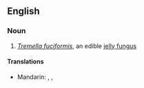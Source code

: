 ==English==
{{wikipedia}}

===Noun===
{{en-noun|head=[[snow]] [[fungus]]|snow fungi}}

# ''[[Tremella fuciformis]]'', an edible [[jelly fungus]]

====Translations====
{{trans-top|''Tremella fuciformis''}}
* Mandarin: {{t-|cmn|白木耳|sc=Hani}}, {{t-|cmn|雪耳|sc=Hani}}, {{t-|cmn|银耳|sc=Hani}}
{{trans-mid}}
{{trans-bottom}}